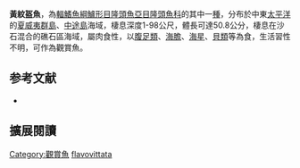 {{Speciesbox
| name = 黃紋盔魚
| status = LC
| status_system = IUCN3.1
| image = Blackstripe Coris (Coris flavovittota) - GRB.JPG
| genus = Coris
| species = flavovittata
| authority = [[Bennett|Bennett]], 1828
| synonyms = *''Julis flavovittatus''<br /><small>Bennett, 1828</small>
*''Julis eydouxii''<br /><small>Valenciennes, 1839</small>
*''Coris eydouxii''<br /><small>Valenciennes, 1839</small>
}}

'''黃紋盔魚'''，為[[輻鰭魚綱|輻鰭魚綱]][[鱸形目|鱸形目]][[隆頭魚亞目|隆頭魚亞目]][[隆頭魚科|隆頭魚科]]的其中一[[種|種]]，分布於中東[[太平洋|太平洋]]的[[夏威夷群島|夏威夷群島]]、[[中途島|中途島]]海域，棲息深度1-98公尺，體長可達50.8公分，棲息在沙石混合的礁石區海域，屬肉食性，以[[腹足類|腹足類]]、[[海膽|海膽]]、[[海星|海星]]、[[貝類|貝類]]等為食，生活習性不明，可作為觀賞魚。
==参考文献==
*{{FishBase_species|genus=Coris|species=flavovittata|year=2013|month=7}}
== 擴展閱讀 ==
{{refbegin}}
{{wikispecies-inline|Coris flavovittata|黃紋盔魚}}
{{refend}}
{{Taxonbar|from=Q2021246}}

[[Category:觀賞魚|Category:觀賞魚]]
[[Category:盔魚屬|flavovittata]]


{{鱸形目小作品}}
